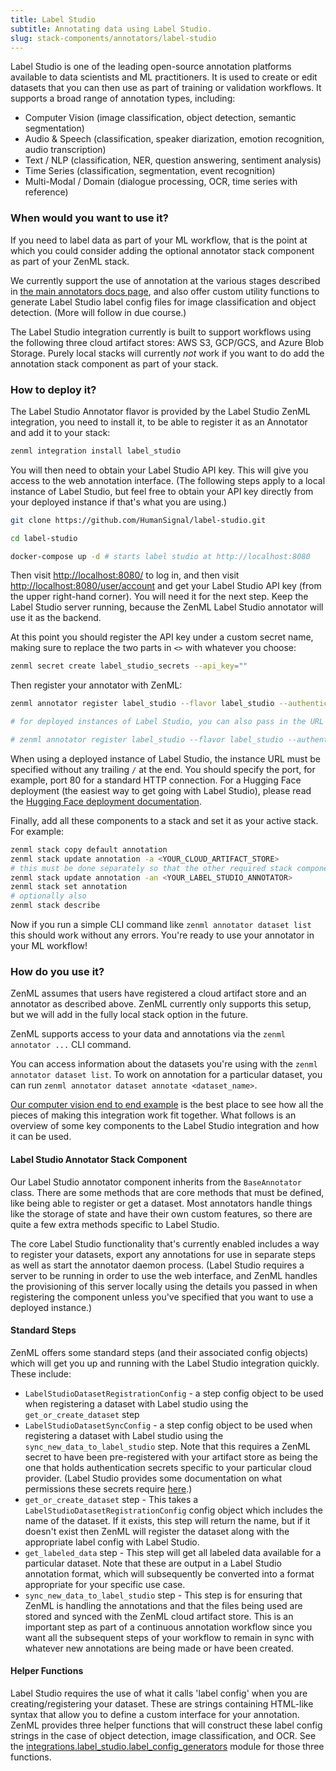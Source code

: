 ---
title: Label Studio
subtitle: Annotating data using Label Studio.
slug: stack-components/annotators/label-studio
---


Label Studio is one of the leading open-source annotation platforms available to data scientists and ML practitioners. It is used to create or edit datasets that you can then use as part of training or validation workflows. It supports a broad range of annotation types, including:

* Computer Vision (image classification, object detection, semantic segmentation)
* Audio & Speech (classification, speaker diarization, emotion recognition, audio transcription)
* Text / NLP (classification, NER, question answering, sentiment analysis)
* Time Series (classification, segmentation, event recognition)
* Multi-Modal / Domain (dialogue processing, OCR, time series with reference)

### When would you want to use it?

If you need to label data as part of your ML workflow, that is the point at which you could consider adding the optional annotator stack component as part of your ZenML stack.

We currently support the use of annotation at the various stages described in [the main annotators docs page](/stack-components/annotators), and also offer custom utility functions to generate Label Studio label config files for image classification and object detection. (More will follow in due course.)

The Label Studio integration currently is built to support workflows using the following three cloud artifact stores: AWS S3, GCP/GCS, and Azure Blob Storage. Purely local stacks will currently _not_ work if you want to do add the annotation stack component as part of your stack.

### How to deploy it?

The Label Studio Annotator flavor is provided by the Label Studio ZenML integration, you need to install it, to be able to register it as an Annotator and add it to your stack:

```bash
zenml integration install label_studio
```

You will then need to obtain your Label Studio API key. This will give you access to the web annotation interface. (The following steps apply to a local instance of Label Studio, but feel free to obtain your API key directly from your deployed instance if that's what you are using.)

```bash
git clone https://github.com/HumanSignal/label-studio.git

cd label-studio

docker-compose up -d # starts label studio at http://localhost:8080
```

Then visit [http://localhost:8080/](http://localhost:8080/) to log in, and then visit [http://localhost:8080/user/account](http://localhost:8080/user/account) and get your Label Studio API key (from the upper right-hand corner). You will need it for the next step. Keep the Label Studio server running, because the ZenML Label Studio annotator will use it as the backend.

At this point you should register the API key under a custom secret name, making sure to replace the two parts in `<>` with whatever you choose:

```bash
zenml secret create label_studio_secrets --api_key=""
```
Then register your annotator with ZenML:

```bash
zenml annotator register label_studio --flavor label_studio --authentication_secret="label_studio_secrets" --port=8080

# for deployed instances of Label Studio, you can also pass in the URL as follows, for example:

# zenml annotator register label_studio --flavor label_studio --authentication_secret="" --instance_url="" --port=80
```

When using a deployed instance of Label Studio, the instance URL must be specified without any trailing `/` at the end. You should specify the port, for example, port 80 for a standard HTTP connection. For a Hugging Face deployment (the easiest way to get going with Label Studio), please read the [Hugging Face deployment documentation](https://huggingface.co/docs/hub/spaces-sdks-docker-label-studio).

Finally, add all these components to a stack and set it as your active stack. For example:

```bash
zenml stack copy default annotation
zenml stack update annotation -a <YOUR_CLOUD_ARTIFACT_STORE>
# this must be done separately so that the other required stack components are first registered
zenml stack update annotation -an <YOUR_LABEL_STUDIO_ANNOTATOR>
zenml stack set annotation
# optionally also
zenml stack describe
```

Now if you run a simple CLI command like `zenml annotator dataset list` this should work without any errors. You're ready to use your annotator in your ML workflow!

### How do you use it?

ZenML assumes that users have registered a cloud artifact store and an annotator as described above. ZenML currently only supports this setup, but we will add in the fully local stack option in the future.

ZenML supports access to your data and annotations via the `zenml annotator ...` CLI command.

You can access information about the datasets you're using with the `zenml annotator dataset list`. To work on annotation for a particular dataset, you can run `zenml annotator dataset annotate <dataset_name>`.

[Our computer vision end to end example](https://github.com/zenml-io/zenml-projects/tree/main/end-to-end-computer-vision) is the best place to see how all the pieces of making this integration work fit together. What follows is an overview of some key components to the Label Studio integration and how it can be used.

#### Label Studio Annotator Stack Component

Our Label Studio annotator component inherits from the `BaseAnnotator` class. There are some methods that are core methods that must be defined, like being able to register or get a dataset. Most annotators handle things like the storage of state and have their own custom features, so there are quite a few extra methods specific to Label Studio.

The core Label Studio functionality that's currently enabled includes a way to register your datasets, export any annotations for use in separate steps as well as start the annotator daemon process. (Label Studio requires a server to be running in order to use the web interface, and ZenML handles the provisioning of this server locally using the details you passed in when registering the component unless you've specified that you want to use a deployed instance.)

#### Standard Steps

ZenML offers some standard steps (and their associated config objects) which will get you up and running with the Label Studio integration quickly. These include:

* `LabelStudioDatasetRegistrationConfig` \- a step config object to be used when registering a dataset with Label studio using the `get_or_create_dataset` step
* `LabelStudioDatasetSyncConfig` \- a step config object to be used when registering a dataset with Label studio using the `sync_new_data_to_label_studio` step. Note that this requires a ZenML secret to have been pre-registered with your artifact store as being the one that holds authentication secrets specific to your particular cloud provider. (Label Studio provides some documentation on what permissions these secrets require [here](https://labelstud.io/guide/tasks.html).)
* `get_or_create_dataset` step - This takes a `LabelStudioDatasetRegistrationConfig` config object which includes the name of the dataset. If it exists, this step will return the name, but if it doesn't exist then ZenML will register the dataset along with the appropriate label config with Label Studio.
* `get_labeled_data` step - This step will get all labeled data available for a particular dataset. Note that these are output in a Label Studio annotation format, which will subsequently be converted into a format appropriate for your specific use case.
* `sync_new_data_to_label_studio` step - This step is for ensuring that ZenML is handling the annotations and that the files being used are stored and synced with the ZenML cloud artifact store. This is an important step as part of a continuous annotation workflow since you want all the subsequent steps of your workflow to remain in sync with whatever new annotations are being made or have been created.

#### Helper Functions

Label Studio requires the use of what it calls 'label config' when you are creating/registering your dataset. These are strings containing HTML-like syntax that allow you to define a custom interface for your annotation. ZenML provides three helper functions that will construct these label config strings in the case of object detection, image classification, and OCR. See the [integrations.label\_studio.label\_config\_generators](https://github.com/zenml-io/zenml/blob/main/src/zenml/integrations/label%5Fstudio/label%5Fconfig%5Fgenerators/label%5Fconfig%5Fgenerators.py) module for those three functions.

